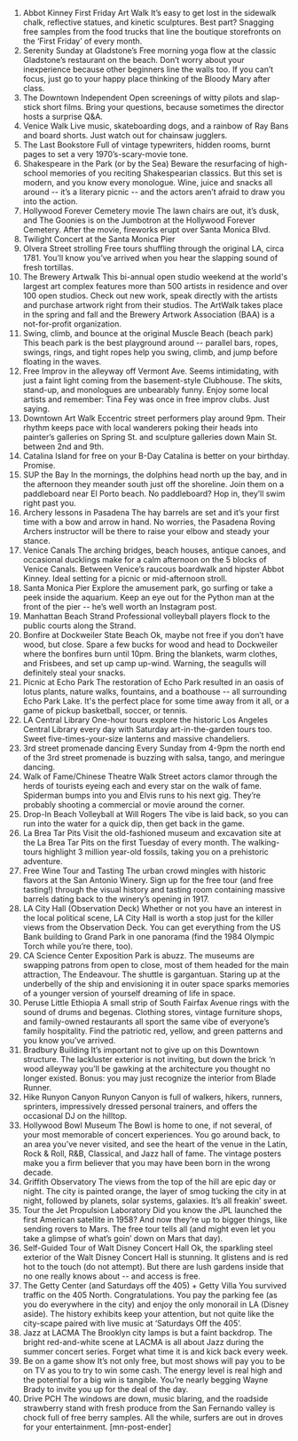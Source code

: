 1. Abbot Kinney First Friday Art Walk
It’s easy to get lost in the sidewalk chalk, reflective statues, and kinetic sculptures. Best part? Snagging free samples from the food trucks that line the boutique storefronts on the ‘First Friday’ of every month.
2. Serenity Sunday at Gladstone’s
Free morning yoga flow at the classic Gladstone’s restaurant on the beach. Don’t worry about your inexperience because other beginners line the walls too. If you can’t focus, just go to your happy place thinking of the Bloody Mary after class.
3. The Downtown Independent
Open screenings of witty pilots and slap-stick short films. Bring your questions, because sometimes the director hosts a surprise Q&amp;A.
4. Venice Walk
Live music, skateboarding dogs, and a rainbow of Ray Bans and board shorts. Just watch out for chainsaw jugglers.
5. The Last Bookstore
Full of vintage typewriters, hidden rooms, burnt pages to set a very 1970’s-scary-movie tone.
6. Shakespeare in the Park (or by the Sea)
Beware the resurfacing of high-school memories of you reciting Shakespearian classics. But this set is modern, and you know every monologue. Wine, juice and snacks all around -- it’s a literary picnic -- and the actors aren’t afraid to draw you into the action.
7. Hollywood Forever Cemetery movie
The lawn chairs are out, it’s dusk, and The Goonies is on the Jumbotron at the Hollywood Forever Cemetery. After the movie, fireworks erupt over Santa Monica Blvd.
8. Twilight Concert at the Santa Monica Pier
9. Olvera Street strolling
Free tours shuffling through the original LA, circa 1781. You’ll know you’ve arrived when you hear the slapping sound of fresh tortillas.
10. The Brewery Artwalk
This bi-annual open studio weekend at the world's largest art complex features more than 500 artists in residence and over 100 open studios. Check out new work, speak directly with the artists and purchase artwork right from their studios. The ArtWalk takes place in the spring and fall and the Brewery Artwork Association (BAA) is a not-for-profit organization.
11. Swing, climb, and bounce at the original Muscle Beach (beach park)
This beach park is the best playground around -- parallel bars, ropes, swings, rings, and tight ropes help you swing, climb, and jump before floating in the waves.
12. Free Improv in the alleyway off Vermont Ave.
Seems intimidating, with just a faint light coming from the basement-style Clubhouse. The skits, stand-up, and monologues are unbearably funny. Enjoy some local artists and remember: Tina Fey was once in free improv clubs. Just saying.
13. Downtown Art Walk
Eccentric street performers play around 9pm. Their rhythm keeps pace with local wanderers poking their heads into painter’s galleries on Spring St. and sculpture galleries down Main St. between 2nd and 9th.
14. Catalina Island for free on your B-Day
Catalina is better on your birthday. Promise.
15. SUP the Bay
In the mornings, the dolphins head north up the bay, and in the afternoon they meander south just off the shoreline. Join them on a paddleboard near El Porto beach. No paddleboard? Hop in, they’ll swim right past you.
16. Archery lessons in Pasadena
The hay barrels are set and it’s your first time with a bow and arrow in hand. No worries, the Pasadena Roving Archers instructor will be there to raise your elbow and steady your stance.
17. Venice Canals
The arching bridges, beach houses, antique canoes, and occasional ducklings make for a calm afternoon on the 5 blocks of Venice Canals. Between Venice’s raucous boardwalk and hipster Abbot Kinney. Ideal setting for a picnic or mid-afternoon stroll.
18. Santa Monica Pier
Explore the amusement park, go surfing or take a peek inside the aquarium. Keep an eye out for the Python man at the front of the pier -- he’s well worth an Instagram post.
19. Manhattan Beach Strand
Professional volleyball players flock to the public courts along the Strand.
20. Bonfire at Dockweiler State Beach
Ok, maybe not free if you don’t have wood, but close. Spare a few bucks for wood and head to Dockweiler where the bonfires burn until 10pm. Bring the blankets, warm clothes, and Frisbees, and set up camp up-wind. Warning, the seagulls will definitely steal your snacks.
21. Picnic at Echo Park
The restoration of Echo Park resulted in an oasis of lotus plants, nature walks, fountains, and a boathouse -- all surrounding Echo Park Lake. It's the perfect place for some time away from it all, or a game of pickup basketball, soccer, or tennis.
22. LA Central Library
One-hour tours explore the historic Los Angeles Central Library every day with Saturday art-in-the-garden tours too. Sweet five-times-your-size lanterns and massive chandeliers.
23. 3rd street promenade dancing
Every Sunday from 4-9pm the north end of the 3rd street promenade is buzzing with salsa, tango, and meringue dancing.
24. Walk of Fame/Chinese Theatre Walk
Street actors clamor through the herds of tourists eyeing each and every star on the walk of fame. Spiderman bumps into you and Elvis runs to his next gig. They’re probably shooting a commercial or movie around the corner.
25. Drop-In Beach Volleyball at Will Rogers
The vibe is laid back, so you can run into the water for a quick dip, then get back in the game.
26. La Brea Tar Pits
Visit the old-fashioned museum and excavation site at the La Brea Tar Pits on the first Tuesday of every month. The walking-tours highlight 3 million year-old fossils, taking you on a prehistoric adventure.
27. Free Wine Tour and Tasting
The urban crowd mingles with historic flavors at the San Antonio Winery. Sign up for the free tour (and free tasting!) through the visual history and tasting room containing massive barrels dating back to the winery’s opening in 1917.
28. LA City Hall (Observation Deck)
Whether or not you have an interest in the local political scene, LA City Hall is worth a stop just for the killer views from the Observation Deck. You can get everything from the US Bank building to Grand Park in one panorama (find the 1984 Olympic Torch while you’re there, too).
29. CA Science Center
Exposition Park is abuzz. The museums are swapping patrons from open to close, most of them headed for the main attraction, The Endeavour. The shuttle is gargantuan. Staring up at the underbelly of the ship and envisioning it in outer space sparks memories of a younger version of yourself dreaming of life in space.
30. Peruse Little Ethiopia
A small strip of South Fairfax Avenue rings with the sound of drums and begenas. Clothing stores, vintage furniture shops, and family-owned restaurants all sport the same vibe of everyone’s family hospitality. Find the patriotic red, yellow, and green patterns and you know you’ve arrived.
31. Bradbury Building
It’s important not to give up on this Downtown structure. The lackluster exterior is not inviting, but down the brick ‘n wood alleyway you’ll be gawking at the architecture you thought no longer existed. Bonus: you may just recognize the interior from Blade Runner.
32. Hike Runyon Canyon
Runyon Canyon is full of walkers, hikers, runners, sprinters, impressively dressed personal trainers, and offers the occasional DJ on the hilltop.
33. Hollywood Bowl Museum
The Bowl is home to one, if not several, of your most memorable of concert experiences. You go around back, to an area you’ve never visited, and see the heart of the venue in the Latin, Rock &amp; Roll, R&amp;B, Classical, and Jazz hall of fame. The vintage posters make you a firm believer that you may have been born in the wrong decade.
34. Griffith Observatory
The views from the top of the hill are epic day or night. The city is painted orange, the layer of smog tucking the city in at night, followed by planets, solar systems, galaxies. It’s all freakin’ sweet.
35. Tour the Jet Propulsion Laboratory
Did you know the JPL launched the first American satellite in 1958? And now they’re up to bigger things, like sending rovers to Mars. The free tour tells all (and might even let you take a glimpse of what’s goin’ down on Mars that day).
36. Self-Guided Tour of Walt Disney Concert Hall
Ok, the sparkling steel exterior of the Walt Disney Concert Hall is stunning. It glistens and is red hot to the touch (do not attempt). But there are lush gardens inside that no one really knows about -- and access is free.
37. The Getty Center (and Saturdays off the 405) + Getty Villa
You survived traffic on the 405 North. Congratulations. You pay the parking fee (as you do everywhere in the city) and enjoy the only monorail in LA (Disney aside). The history exhibits keep your attention, but not quite like the city-scape paired with live music at ‘Saturdays Off the 405’.
38. Jazz at LACMA
The Brooklyn city lamps is but a faint backdrop. The bright red-and-white scene at LACMA is all about Jazz during the summer concert series. Forget what time it is and kick back every week.
39. Be on a game show
It’s not only free, but most shows will pay you to be on TV as you to try to win some cash. The energy level is real high and the potential for a big win is tangible. You’re nearly begging Wayne Brady to invite you up for the deal of the day.
40. Drive PCH
The windows are down, music blaring, and the roadside strawberry stand with fresh produce from the San Fernando valley is chock full of free berry samples. All the while, surfers are out in droves for your entertainment. [mn-post-ender]